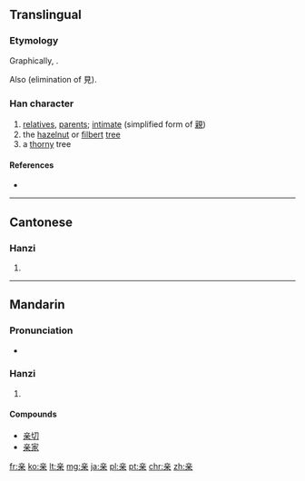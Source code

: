 {{also|親}}
==Translingual==
{{stroke order|strokes=9}}

===Etymology===
Graphically, {{Han compound|立|木}}.

Also {{Han simp|親}} (elimination of 見).

===Han character===
{{Han char|rn=8|rad=亠|as=07|sn=9|four=|canj=卜廿木 (YTD)|ids=⿱[[立]][[朩]]}}

# [[relatives]], [[parents]]; [[intimate]] (simplified form of [[親]])
# the [[hazelnut]] or [[filbert]] [[tree]]
# a [[thorny]] tree

====References====
* {{Han ref|kx=0089.081|dkj=00311|hdz=42707.070|uh=4EB2|ud=20146}}

----

==Cantonese==

===Hanzi===
{{yue-hanzi|jyut=can1|y=chan1|tra=親}}

# {{defn|lang=yue|sort=亠07}}

----

==Mandarin==

===Pronunciation===
* {{audio|Zh-qin.ogg|Audio|lang=cmn}}

===Hanzi===
{{cmn-hanzi|tra=親|pin=[[qīn]] ([[qin1]])|wg=ch'in<sup>1</sup>}}

# {{defn|lang=cmn|sort=亠07}}

====Compounds====
* [[亲切]]
* [[亲家]]

[[fr:亲]]
[[ko:亲]]
[[lt:亲]]
[[mg:亲]]
[[ja:亲]]
[[pl:亲]]
[[pt:亲]]
[[chr:亲]]
[[zh:亲]]